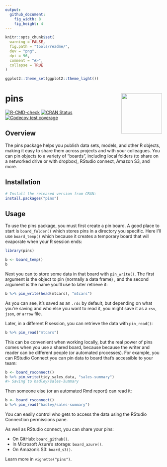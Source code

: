 ```yaml
---
output:
  github_document:
    fig_width: 8
    fig_height: 4
---
```


```r
knitr::opts_chunk$set(
  warning = FALSE,
  fig.path = "tools/readme/", 
  dev = "png",
  dpi = 96,
  comment = "#>",
  collapse = TRUE
)

ggplot2::theme_set(ggplot2::theme_light())
```

# pins <img src="man/figures/logo.png" align="right" width="130px"/>

<!-- badges: start -->

[![R-CMD-check](https://github.com/rstudio/pins/workflows/R-CMD-check/badge.svg)](https://github.com/rstudio/pins/actions) [![CRAN Status](https://www.r-pkg.org/badges/version/pins)](https://cran.r-project.org/package=pins) [![Codecov test coverage](https://codecov.io/gh/rstudio/pins/branch/master/graph/badge.svg)](https://codecov.io/gh/rstudio/pins?branch=master)

<!-- badges: end -->

## Overview

The pins package helps you publish data sets, models, and other R objects, making it easy to share them across projects and with your colleagues.
You can pin objects to a variety of "boards", including local folders (to share on a networked drive or with dropbox), RStudio connect, Amazon S3, and more.

## Installation

```r
# Install the released version from CRAN:
install.packages("pins")
```

## Usage

To use the pins package, you must first create a pin board.
A good place to start is `board_folder()` which stores pins in a directory you specific.
Here I'll use `board_temp()` which because it creates a temporary board that will evaporate when your R session ends:

```r
library(pins)

b <- board_temp()
b
```

Next you can to store some data in that board with `pin_write()`.
The first argument is the object to pin (normally a data frame) , and the second argument is the name you'll use to later retrieve it:

```r
b %>% pin_write(head(mtcars), "mtcars")
```

As you can see, it's saved as an `.rds` by default, but depending on what you're saving and who else you want to read it, you might save it as a `csv`, `json`, or `arrow` file.

Later, in a different R session, you can retrieve the data with `pin_read()`:

```r
b %>% pin_read("mtcars")
```

This can be convenient when working locally, but the real power of pins comes when you use a shared board, because because the writer and reader can be different people (or automated processes).
For example, you can RStudio Connect you can pin data to board that's accessible to your team:

```r
b <- board_rsconnect()
b %>% pin_write(tidy_sales_data, "sales-summary")
#> Saving to hadley/sales-summary
```

Then someone else (or an automated Rmd report) can read it:

```r
b <- board_rsconnect()
b %>% pin_read("hadley/sales-summary")
```

You can easily control who gets to access the data using the RStudio Connection permissions pane.

As well as RStudio connect, you can share your pins:

-   On GitHub: `board_github()`.
-   In Microsoft Azure's storage: `board_azure()`.
-   On Amazon's S3: `board_s3()`.

Learn more in `vignette("pins")`.
